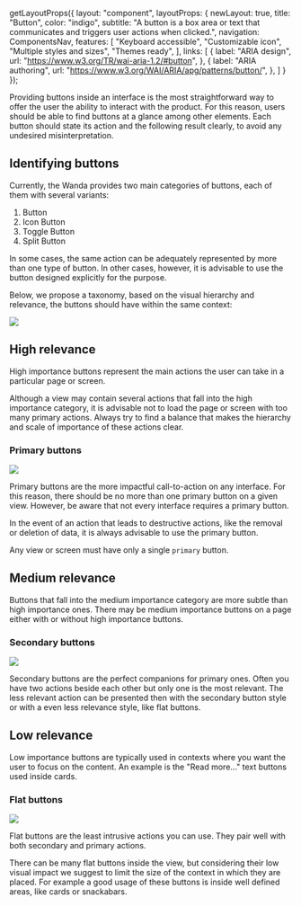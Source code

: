 
  getLayoutProps({
    layout: "component",
    layoutProps: {
      newLayout: true,
      title: "Button",
      color: "indigo",
      subtitle: "A button is a box area or text that communicates and triggers user actions when clicked.",
      navigation: ComponentsNav,
      features: [
        "Keyboard accessible",
        "Customizable icon",
        "Multiple styles and sizes",
        "Themes ready",
      ],
      links: [
        {
          label: "ARIA design",
          url: "https://www.w3.org/TR/wai-aria-1.2/#button",
        },
        {
          label: "ARIA authoring",
          url: "https://www.w3.org/WAI/ARIA/apg/patterns/button/",
        },
      ]
    }
  });

Providing buttons inside an interface is the most straightforward way to offer the user the ability to interact with the product. For this reason, users should be able to find buttons at a glance among other elements. Each button should state its action and the following result clearly, to avoid any undesired misinterpretation.

## Identifying buttons

Currently, the Wanda provides two main categories of buttons, each of them with several variants:

1. Button
2. Icon Button
2. Toggle Button
2. Split Button

In some cases, the same action can be adequately represented by more than one type of button. In other cases, however, it is advisable to use the button designed explicitly for the purpose.

Below, we propose a taxonomy, based on the visual hierarchy and relevance, the buttons should have within the same context:

![](https://figmage.com/images/TaJZ18bTfqKoc9e9EcFUX.png)

## High relevance

High importance buttons represent the main actions the user can take in a particular page or screen.

Although a view may contain several actions that fall into the high importance category, it is advisable not to load the page or screen with too many primary actions. Always try to find a balance that makes the hierarchy and scale of importance of these actions clear.

### Primary buttons

![](https://figmage.com/images/t_HCGmFOwntGWEFLpKxq8.png)

Primary buttons are the more impactful call-to-action on any interface. For this reason, there should be no more than one primary button on a given view. However, be aware that not every interface requires a primary button.

In the event of an action that leads to destructive actions, like the removal or deletion of data, it is always advisable to use the primary button.

<Snackbar title="Note" kind="warning">Any view or screen must have only a single `primary` button.</Snackbar>

## Medium relevance

Buttons that fall into the medium importance category are more subtle than high importance ones. There may be medium importance buttons on a page either with or without high importance buttons.

### Secondary buttons

![](https://figmage.com/images/DQjWveK2p2aefgl3gKkmN.png)

Secondary buttons are the perfect companions for primary ones. Often you have two actions beside each other but only one is the most relevant. The less relevant action can be presented then with the secondary button style or with a even less relevance style, like flat buttons.

## Low relevance

Low importance buttons are typically used in contexts where you want the user to focus on the content. An example is the "Read more..." text buttons used inside cards.

### Flat buttons

![](https://figmage.com/images/O6YiNXtSoo6S2f3RzRh8e.png)

Flat buttons are the least intrusive actions you can use. They pair well with both secondary and primary actions.

There can be many flat buttons inside the view, but considering their low visual impact we suggest to limit the size of the context in which they are placed. For example a good usage of these buttons is inside well defined areas, like cards or snackabars.

